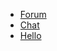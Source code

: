
- [Forum](https://forum.makerdao.com/)
- [Chat](https://chat.makerdao.com/)
- [Hello](https://rejontaylor.com/)


 